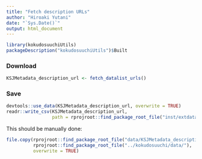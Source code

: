 ```yaml
---
title: "Fetch description URLs"
author: "Hiroaki Yutani"
date: "`Sys.Date()`"
output: html_document
---
```


```r
library(kokudosuuchiUtils)
packageDescription("kokudosuuchiUtils")$Built
```

### Download

```r
KSJMetadata_description_url <- fetch_datalist_urls()
```

### Save

```r
devtools::use_data(KSJMetadata_description_url, overwrite = TRUE)
readr::write_csv(KSJMetadata_description_url,
                 path = rprojroot::find_package_root_file("inst/extdata/KSJMetadata_description_url.csv"))
```

This should be manually done:

```r
file.copy(rprojroot::find_package_root_file("data/KSJMetadata_description_url.rda"),
          rprojroot::find_package_root_file("../kokudosuuchi/data/"),
          overwrite = TRUE)
```
